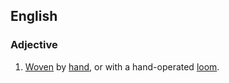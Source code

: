 ==English==
===Adjective===
{{en-adj|-}}
# [[woven|Woven]] by [[hand]], or with a hand-operated [[loom]].
